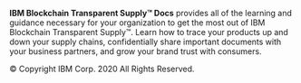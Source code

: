 

**IBM Blockchain Transparent Supply™ Docs** provides all of the learning and guidance necessary
for your organization to get the most out of IBM Blockchain Transparent Supply™. Learn how to trace
your products up and down your supply chains, confidentially share important
documents with your business partners, and grow your brand trust with consumers.

<PageCopyright isHomepage={true}>© Copyright IBM Corp. 2020 All Rights Reserved.</PageCopyright>
